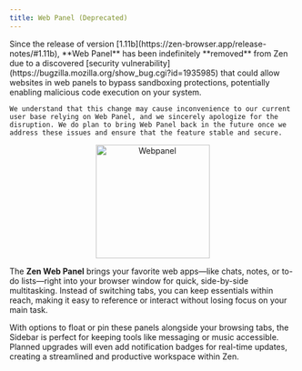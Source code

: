 ```yaml
---
title: Web Panel (Deprecated)
---
```


<Callout type="warn" title="Important Notice">
	Since the release of version [1.11b](https://zen-browser.app/release-notes/#1.11b), **Web Panel** has been indefinitely **removed** from Zen due to a discovered [security vulnerability](https://bugzilla.mozilla.org/show_bug.cgi?id=1935985) that could allow websites in web panels to bypass sandboxing protections, potentially enabling malicious code execution on your system.
	
	We understand that this change may cause inconvenience to our current user base relying on Web Panel, and we sincerely apologize for the disruption. We do plan to bring Web Panel back in the future once we address these issues and ensure that the feature stable and secure.
</Callout>

<div align="center">
	<img src="/assets/user-manual/webpanel/webpanel.png" alt="Webpanel" width="200"/>
</div>

The **Zen Web Panel** brings your favorite web apps—like chats, notes, or to-do lists—right into your browser window for quick, side-by-side multitasking. Instead of switching tabs, you can keep essentials within reach, making it easy to reference or interact without losing focus on your main task.

With options to float or pin these panels alongside your browsing tabs, the Sidebar is perfect for keeping tools like messaging or music accessible. Planned upgrades will even add notification badges for real-time updates, creating a streamlined and productive workspace within Zen.
